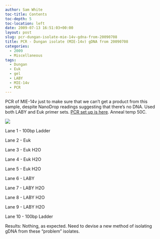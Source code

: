 ```yaml
---
author: Sam White
toc-title: Contents
toc-depth: 5
toc-location: left
date: 2009-07-13 16:51:03+00:00
layout: post
slug: pcr-dungan-isolate-mie-14v-gdna-from-20090708
title: PCR - Dungan isolate (MIE-14v) gDNA from 20090708
categories:
  - 2009
  - Miscellaneous
tags:
  - Dungan
  - Euk
  - gel
  - LABY
  - MIE-14v
  - PCR
---
```


PCR of MIE-14v just to make sure that we can't get a product from this sample, despite NanoDrop readings suggesting that there's no DNA. Used both LABY and Euk primer sets. [PCR set up is here](https://eagle.fish.washington.edu/Arabidopsis/Notebook%20Workup%20Files/20090713-02.jpg). Anneal temp 50C.

![](https://eagle.fish.washington.edu/Arabidopsis/20090714.JPG)

Lane 1 - 100bp Ladder

Lane 2 - Euk

Lane 3 - Euk H2O

Lane 4 - Euk H2O

Lane 5 - Euk H2O

Lane 6 - LABY

Lane 7 - LABY H2O

Lane 8 - LABY H2O

Lane 9 - LABY H2O

Lane 10 - 100bp Ladder

Results: Nothing, as expected. Need to devise a new method of isolating gDNA from these "problem" isolates.
